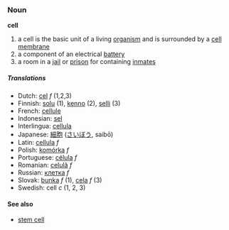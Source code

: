 === Noun ===
'''cell'''

# a cell is the basic unit of a living [[organism]] and is surrounded by a [[cell membrane]]
# a component of an electrical [[battery]]
# a room in a [[jail]] or [[prison]] for containing [[inmate|inmates]]

===== Translations =====
*Dutch: [[cel]] ''f'' (1,2,3)
*Finnish: [[solu]] (1), [[kenno]] (2), [[selli]] (3)
*French: [[cellule]]
*Indonesian: [[sel]]
*Interlingua: [[cellula]]
*Japanese: [[細胞]] ([[さいぼう]], saibō)
*Latin: [[cellula]] ''f''
*Polish: [[komórka]] ''f''
*Portuguese: [[célula]] ''f''
*Romanian: [[celulă]] ''f''
*Russian: [[клетка]] ''f''
*Slovak: [[bunka]] ''f'' (1), [[cela]] ''f'' (3)
*Swedish: cell ''c'' (1, 2, 3)

==== See also ====
*[[stem cell]]